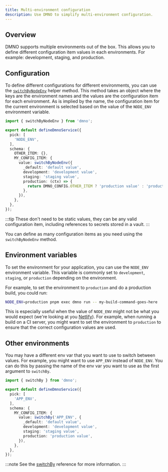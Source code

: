 ```yaml
---
title: Multi-environment configuration
description: Use DMNO to simplify multi-environment configuration.
---
```


## Overview

DMNO supports multiple environments out of the box. This allows you to define different configuration item values in each environments. For example: development, staging, and production.

## Configuration

To define different configurations for different environments, you can use the [`switchByNodeEnv`](/docs/reference/helper-methods/#switchbynodeenv) helper method. This method takes an object where the keys are the environment names and the values are the configuration item for each environment. As is implied by the name, the configuration item for the current environment is selected based on the value of the `NODE_ENV` environment variable.

```typescript
import { switchByNodeEnv } from 'dmno';

export default defineDmnoService({
  pick: [
    'NODE_ENV',
  ],
  schema: {
    OTHER_ITEM: {},
    MY_CONFIG_ITEM: {
      value: switchByNodeEnv({
        _default: 'default value',
        development: 'development value',
        staging: 'staging value',
        production: (ctx) => {
          return DMNO_CONFIG.OTHER_ITEM ? 'production value' : 'production value 2';
        },
      }),
    },
  },
});
```

:::tip
These don't need to be static values, they can be any valid configuration item, including references to secrets stored in a vault.
:::

You can define as many configuration items as you need using the `switchByNodeEnv` method.

## Environment variables

To set the environment for your application, you can use the `NODE_ENV` environment variable. This variable is commonly set to `development`, `staging`, or `production` depending on the environment.

For example, to set the environment to `production` and do a production build, you could run:

```bash
NODE_ENV=production pnpm exec dmno run -- my-build-command-goes-here
```

This is especially useful when the value of `NODE_ENV` might not be what you would expect (we're looking at you [Netlify](https://docs.netlify.com/configure-builds/manage-dependencies/#node-js-environment)). For example, when running a build on a CI server, you might want to set the environment to `production` to ensure that the correct configuration values are used.

## Other environments

You may have a different env var that you want to use to switch between values. For example, you might want to use `APP_ENV` instead of `NODE_ENV`. You can do this by passing the name of the env var you want to use as the first argument to `switchBy`.

```typescript
import { switchBy } from 'dmno';

export default defineDmnoService({
  pick: [
    'APP_ENV',
  ],
  schema: {
    MY_CONFIG_ITEM: {
      value: switchBy('APP_ENV', {
        _default: 'default value',
        development: 'development value',
        staging: 'staging value',
        production: 'production value',
      }),
    },
  },
});
```

:::note
See the [switchBy](/docs/reference/helper-methods/#switchby) reference for more information.
:::

